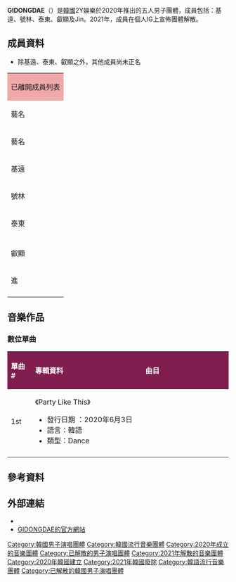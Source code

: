 {{Unreferenced|time=2020-07-26T14:00:05+00:00}}

{{藝人
| 姓名 = GIDONGDAE
| 類型 = 組合
| 圖片 = 
| 圖片尺寸 = 
| 圖片簡介 = 
| 外文名 = 기동대
| 其他藝名 = 
| 國籍 = {{KOR}}、{{PRC}}
| 職業 = [[歌手|歌手]]、[[舞者|舞者]]
| 語言 = [[韓語|韓語]]、[[中文|中文]]
| 音樂類型 = [[韓國流行音樂|K-pop]]
| 出道日期 =  {{KOR}} 
| 出道作品 = 
| 代表作品 = 
| 活躍年代 = 2020年至2021年
| 唱片公司 = 
| 經紀公司 = 2Y娛樂
| 網站 = 
| 現任成員 = 
| 過往成員 = 基遠、號林、泰東、叡顯、Jin
| 獎項 =
}}

'''GIDONGDAE'''（{{kor|'''기동대'''}}）是[[韓國|韓國]]2Y娛樂於2020年推出的五人男子團體，成員包括：基遠、號林、泰東、叡顯及Jin。2021年，成員在個人IG上宣佈團體解散。

==成員資料==
*除基遠、泰東、叡顯之外，其他成員尚未正名
<!--官方已有各成員的藝名，請勿依照個人喜好更改本條目-->
{| class="wikitable" style=text-align:center
| colspan="9" style="background:#F0A9AB" | 已離開成員列表
|-
! colspan=3| 藝名
! colspan=3| 本名
! rowspan=2| 出生日期/出生地
! rowspan=2| 隊內擔當
|-
! 藝名
! 諺文
! 羅馬拼音
! 漢字
! 諺文
! 羅馬拼音
|-
| 基遠
| 기원
| Kiwon
| 李基遠
| 이기원
| Lee Ki-won
| {{Birth date and age|1996|06|27}}<br />{{KOR}}[[京畿道|京畿道]][[始興市|始興市]]
| 隊長、主唱
|-
| 號林
| 호림
| Haolin
| 南基松
| 남기송
| Nan Jisong
| {{Birth date and age|1996|12|28}}<br />{{CHN}}
| 副唱
|-
| 泰東
| 태동
| Taedong
| 金泰東
| 김태동
| Kim Tae-dong
| {{Birth date and age|1997|11|07}}<br />{{KOR}}[[京畿道|京畿道]][[驪州市|驪州市]]
| 主領舞、副唱
|-
|-
| 叡顯
| 예현
| Yehyeon
| 金叡顯
| 김예현
| Kim Ye-hyeon
| {{Birth date and age|1999|09|12}}<br />{{KOR}}[[江原道|江原道]][[春川市|春川市]]
| 領唱
|-
| 進
| 진
| Jin
| 元進
| 원진
| Won Jin
| {{Birth date and age|2001|09|15}}<br />{{KOR}}
| 領舞、副唱
|-
|}

==音樂作品==
=== 數位單曲 ===
{| class="wikitable" style="text-align:center"
|-
!style="background:#801E4F; color:white" align="left" width="50px" |'''單曲 #'''
!style="background:#801E4F; color:white" align="left" width="350px" |'''專輯資料'''
!style="background:#801E4F; color:white" align="left" width="300px" |'''曲目'''
|-
|1st
| align="left" |《Party Like This》
* 發行日期 ：2020年6月3日
* 語言：韓語
* 類型：Dance
|{{Hidden|曲目|
# '''Party Like This'''
# Party Like This(Instr.)}}
|-
|}

== 參考資料 ==
{{Reflist}}
== 外部連結 ==
* {{instagram|gidongdae}}
* [http://cafe.daum.net/GIDONGDAEofficia GIDONGDAE的官方網站]{{Wayback|url=http://cafe.daum.net/GIDONGDAEofficial |date=20200713132835 }} {{ko}}

[[Category:韓國男子演唱團體|Category:韓國男子演唱團體]]
[[Category:韓國流行音樂團體|Category:韓國流行音樂團體]]
[[Category:2020年成立的音樂團體|Category:2020年成立的音樂團體]]
[[Category:已解散的男子演唱團體|Category:已解散的男子演唱團體]]
[[Category:2021年解散的音樂團體|Category:2021年解散的音樂團體]]
[[Category:2020年韓國建立|Category:2020年韓國建立]]
[[Category:2021年韓國廢除|Category:2021年韓國廢除]]
[[Category:韓語流行音樂團體|Category:韓語流行音樂團體]]
[[Category:已解散的韓國男子演唱團體|Category:已解散的韓國男子演唱團體]]